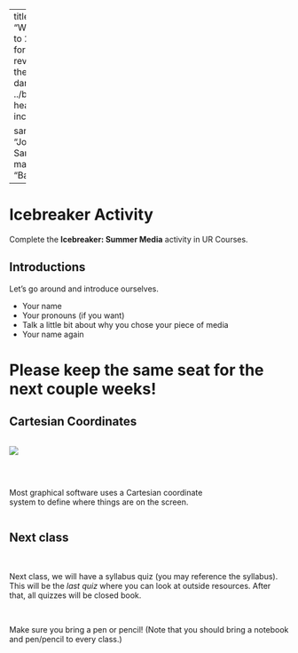 
---
title: "Welcome to 204"
format:
  revealjs:
    theme: 
      - dark
    css: ../bl.css
    header-includes: |
      <link rel="preconnect" href="https://fonts.googleapis.com">
      <link rel="preconnect" href="https://fonts.gstatic.com" crossorigin>
      <link href="https://fonts.googleapis.com/css2?family=Josefin+Sans:ital,wght@0,100..700;1,100..700&display=swap" rel="stylesheet">

sansfont: "Josefin Sans"
mainfont: "Baskerville"
---

# Icebreaker Activity

Complete the **Icebreaker: Summer Media** activity in UR Courses. 


## Introductions

Let's go around and introduce ourselves.

* Your name
* Your pronouns (if you want)
* Talk a little bit about why you chose your piece of media
* Your name again

# Please keep the same seat for the next couple weeks! 

## Cartesian Coordinates

::: {.column width="30%"}
![](https://i.pinimg.com/474x/de/4e/5a/de4e5a7ce009d1a3953ef4bb96110404.jpg)
:::


::: {.column width="70%"}

<br>

Most graphical software uses a Cartesian coordinate system to define where things are on the screen.
:::


## Next class

<br>

Next class, we will have a syllabus quiz (you may reference the syllabus). This will be the *last quiz* where you can look at outside resources. After that, all quizzes will be closed book.

<br>

Make sure you bring a pen or pencil! (Note that you should bring a notebook and pen/pencil to every class.)
